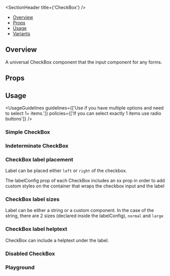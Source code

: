 
<Meta of={CheckBoxStories} />

<SectionHeader title={'CheckBox'} />

- [Overview](#overview)
- [Props](#props)
- [Usage](#usage)
- [Variants](#variants)

## Overview

A universal CheckBox component that the input component for any forms.

## Props

<ArgTypes of={CheckBox} />

## Usage

<UsageGuidelines
  guidelines={['Use if you have multiple options and need to select 1+ items.']}
  policies={['If you can select exactly 1 items use radio buttons']}
/>

<SubsectionHeader title="Variants" />

### Simple CheckBox

<Canvas of={CheckBoxStories.SimpleCheckBox} />

### Indeterminate CheckBox

<Canvas of={CheckBoxStories.IndeterminateCheckBox} />

### CheckBox label placement

Label can be placed either `left` or `right` of the checkbox.

<Tip>
  The labelConfig prop of each CheckBox includes an sx prop in order to add custom styles on the
  container that wraps the checkbox input and the label
</Tip>

<Canvas of={CheckBoxStories.CheckBoxLabelPlacement} />

### CheckBox label sizes

Label can be either a string or a custom component. In the case of the string, there are 2 sizes (declared inside the labelConfig), `normal` and `large`

<Canvas of={CheckBoxStories.CheckBoxLabelSizes} />

### CheckBox label helptext

CheckBox can include a helptext under the label.

<Canvas of={CheckBoxStories.CheckBoxLabelHelptext} />

### Disabled CheckBox

<Canvas of={CheckBoxStories.DisabledCheckBox} />

### Playground

<Canvas of={CheckBoxStories.Playground} />
